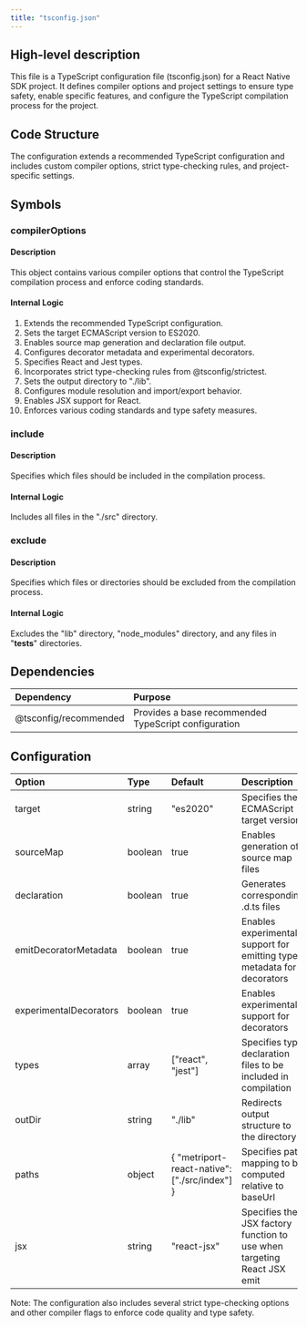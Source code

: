```yaml
---
title: "tsconfig.json"
---
```


## High-level description
This file is a TypeScript configuration file (tsconfig.json) for a React Native SDK project. It defines compiler options and project settings to ensure type safety, enable specific features, and configure the TypeScript compilation process for the project.

## Code Structure
The configuration extends a recommended TypeScript configuration and includes custom compiler options, strict type-checking rules, and project-specific settings.

## Symbols

### compilerOptions
#### Description
This object contains various compiler options that control the TypeScript compilation process and enforce coding standards.

#### Internal Logic
1. Extends the recommended TypeScript configuration.
2. Sets the target ECMAScript version to ES2020.
3. Enables source map generation and declaration file output.
4. Configures decorator metadata and experimental decorators.
5. Specifies React and Jest types.
6. Incorporates strict type-checking rules from @tsconfig/strictest.
7. Sets the output directory to "./lib".
8. Configures module resolution and import/export behavior.
9. Enables JSX support for React.
10. Enforces various coding standards and type safety measures.

### include
#### Description
Specifies which files should be included in the compilation process.

#### Internal Logic
Includes all files in the "./src" directory.

### exclude
#### Description
Specifies which files or directories should be excluded from the compilation process.

#### Internal Logic
Excludes the "lib" directory, "node_modules" directory, and any files in "__tests__" directories.

## Dependencies
| Dependency | Purpose |
|:-----------|:--------|
| @tsconfig/recommended | Provides a base recommended TypeScript configuration |

## Configuration
| Option | Type | Default | Description |
|:-------|:-----|:--------|:------------|
| target | string | "es2020" | Specifies the ECMAScript target version |
| sourceMap | boolean | true | Enables generation of source map files |
| declaration | boolean | true | Generates corresponding .d.ts files |
| emitDecoratorMetadata | boolean | true | Enables experimental support for emitting type metadata for decorators |
| experimentalDecorators | boolean | true | Enables experimental support for decorators |
| types | array | ["react", "jest"] | Specifies type declaration files to be included in compilation |
| outDir | string | "./lib" | Redirects output structure to the directory |
| paths | object | \{ "metriport-react-native": ["./src/index"] \} | Specifies path mapping to be computed relative to baseUrl |
| jsx | string | "react-jsx" | Specifies the JSX factory function to use when targeting React JSX emit |

Note: The configuration also includes several strict type-checking options and other compiler flags to enforce code quality and type safety.

